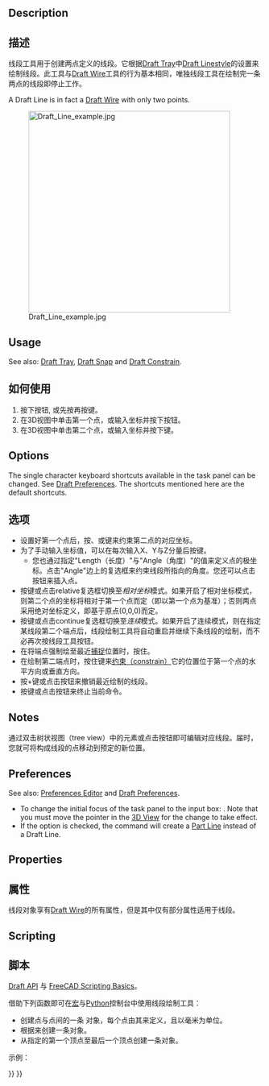<languages/>

{{Docnav
|
|[[Draft_Wire|Wire]]
|[[Draft_Workbench|Draft]]
|IconL=
|IconR=Draft_Wire.svg
|IconC=Workbench_Draft.svg
}}

<div class="mw-translate-fuzzy">
{{GuiCommand
|Name=Draft Line
|MenuLocation=Draft → Line
|Workbenches=[[Draft Workbench|Draft]], [[Arch Workbench|Arch]]
|Shortcut=L I
|SeeAlso=[[Draft Wire|Draft Wire]], [[Draft Point]]
|Version=0.7
}}
</div>

==Description== 

<div class="mw-translate-fuzzy">
==描述==
线段工具用于创建两点定义的线段。它根据[[Draft Tray]]中[[Draft Linestyle]]的设置来绘制线段。此工具与[[Draft Wire]]工具的行为基本相同，唯独线段工具在绘制完一条两点的线段即停止工作。
</div>

A Draft Line is in fact a [[Draft_Wire|Draft Wire]] with only two points.

[[Image:Draft_Line_example.jpg|400px]]
<div class="mw-translate-fuzzy">
{{Caption|根据两点创建一条线段}}
</div>

==Usage== 

See also: [[Draft_Tray|Draft Tray]], [[Draft_Snap|Draft Snap]] and [[Draft_Constrain|Draft Constrain]].

<div class="mw-translate-fuzzy">
==如何使用==
# 按下{{Button|[[Image:Draft Line.svg|16px]] [[Draft Line]]}}按钮, 或先按{{KEY|L}}再按{{KEY|I}}键。
# 在3D视图中单击第一个点，或输入坐标并按下{{Button|[[Image:Draft_AddPoint.svg|16px]] add point}}按钮。
# 在3D视图中单击第二个点，或输入坐标并按下{{Button|[[Image:Draft_AddPoint.svg|16px]] add point}}键。
</div>

==Options==

The single character keyboard shortcuts available in the task panel can be changed. See [[Draft_Preferences|Draft Preferences]]. The shortcuts mentioned here are the default shortcuts.

<div class="mw-translate-fuzzy">
==选项==
* 设置好第一个点后，按{{KEY|X}}、{{KEY|Y}}或{{KEY|Z}}键来约束第二点的对应坐标。
* 为了手动输入坐标值，可以在每次输入X、Y与Z分量后按{{KEY|Enter}}键。
** 您也通过指定"Length（长度）"与"Angle（角度）"的值来定义点的极坐标。点击"Angle"边上的复选框来约束线段所指向的角度。您还可以点击{{Button|[[Image:Draft_AddPoint.svg|16px]] add point}}按钮来插入点。
* 按{{KEY|R}}键或点击relative复选框切换至''相对坐标''模式。如果开启了相对坐标模式，则第二个点的坐标将相对于第一个点而定（即以第一个点为基准）；否则两点采用绝对坐标定义，即基于原点(0,0,0)而定。
* 按{{KEY|T}}键或点击continue复选框切换至''连续''模式。如果开启了连续模式，则在指定某线段第二个端点后，线段绘制工具将自动重启并继续下条线段的绘制，而不必再次按线段工具按钮。
* 在将端点强制绘至最近[[Draft_Snap|捕捉]]位置时，按住{{KEY|Ctrl}}。
* 在绘制第二端点时，按住{{KEY|Shift}}键来[[Draft_Constrain|约束（constrain）]]它的位置位于第一个点的水平方向或垂直方向。
* 按{{KEY|Ctrl}}+{{KEY|Z}}键或点击{{button|[[Image:Draft UndoLine.png|12px]] Undo}}按钮来撤销最近绘制的线段。
* 按{{KEY|Esc}}键或点击{{Button|Close}}按钮来终止当前命令。
</div>

==Notes==

<div class="mw-translate-fuzzy">
通过双击树状视图（tree view）中的元素或点击{{Button|[[Image:Draft Edit.svg|16px]] [[Draft Edit]]}}按钮即可编辑对应线段。届时，您就可将构成线段的点移动到预定的新位置。
</div>

==Preferences==

See also: [[Preferences_Editor|Preferences Editor]] and [[Draft_Preferences|Draft Preferences]].

* To change the initial focus of the task panel to the {{MenuCommand|Length}} input box: {{MenuCommand|Edit → Preferences → Draft → General → Set focus on Length instead of X coordinate}}. Note that you must move the pointer in the [[3D_View|3D View]] for the change to take effect.
* If the {{MenuCommand|Edit → Preferences → Draft → General → Create Part primitives if possible}} option is checked, the command will create a [[Part_Line|Part Line]] instead of a Draft Line.

==Properties==

<div class="mw-translate-fuzzy">
==属性==
线段对象享有[[Draft Wire]]的所有属性，但是其中仅有部分属性适用于线段。
</div>

==Scripting==

<div class="mw-translate-fuzzy">
==脚本==
{{Emphasis|参见:}} [[Draft API]] 与 [[FreeCAD Scripting Basics]]。
</div>

<div class="mw-translate-fuzzy">
借助下列函数即可在[[macros|宏]]与[[Python]]控制台中使用线段绘制工具：
</div>

{{Code|code=
line = make_line(p1, p2)
line = make_line(LineSegment)
line = make_line(Shape)
}}

* 创建点{{incode|p1}}与点{{incode|p2}}间的一条 {{incode|Line}}对象，每个点由其{{incode|FreeCAD.Vector}}来定义，且以毫米为单位。
* 根据{{incode|Part.LineSegment}}来创建一条{{incode|Line}}对象。
* 从指定{{incode|Shape}}的第一个顶点至最后一个顶点创建一条{{incode|Line}}对象。

示例：

{{Code|code=
import FreeCAD as App
import Draft

doc = App.newDocument()

p1 = App.Vector(0, 0, 0)
p2 = App.Vector(1000, 500, 0)
p3 = App.Vector(-250, -500, 0)
p4 = App.Vector(500, 1000, 0)

line1 = Draft.make_line(p1, p2)
line2 = Draft.make_line(p3, p4)

doc.recompute()
}}


{{Docnav
|
|[[Draft_Wire|Wire]]
|[[Draft_Workbench|Draft]]
|IconL=
|IconR=Draft_Wire.svg
|IconC=Workbench_Draft.svg
}}

{{Draft Tools navi{{#translation:}}}}
{{Userdocnavi{{#translation:}}}}